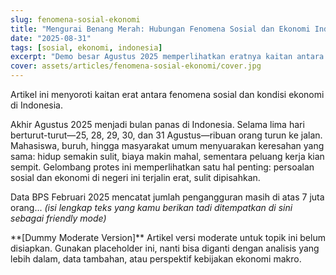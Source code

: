 ```yaml
---
slug: fenomena-sosial-ekonomi
title: "Mengurai Benang Merah: Hubungan Fenomena Sosial dan Ekonomi Indonesia"
date: "2025-08-31"
tags: [sosial, ekonomi, indonesia]
excerpt: "Demo besar Agustus 2025 memperlihatkan eratnya kaitan antara keresahan sosial dan rapuhnya kondisi ekonomi Indonesia."
cover: assets/articles/fenomena-sosial-ekonomi/cover.jpg
---
```


Artikel ini menyoroti kaitan erat antara fenomena sosial dan kondisi ekonomi di Indonesia.

<Only mode="friendly">
Akhir Agustus 2025 menjadi bulan panas di Indonesia. Selama lima hari berturut-turut—25, 28, 29,
30, dan 31 Agustus—ribuan orang turun ke jalan. Mahasiswa, buruh, hingga masyarakat umum
menyuarakan keresahan yang sama: hidup semakin sulit, biaya makin mahal, sementara peluang kerja
kian sempit. Gelombang protes ini memperlihatkan satu hal penting: persoalan sosial dan ekonomi di
negeri ini terjalin erat, sulit dipisahkan.

Data BPS Februari 2025 mencatat jumlah pengangguran masih di atas 7 juta orang...
_(isi lengkap teks yang kamu berikan tadi ditempatkan di sini sebagai friendly mode)_

</Only>

<Only mode="moderate">
  **[Dummy Moderate Version]** Artikel versi moderate untuk topik ini belum
  disiapkan. Gunakan placeholder ini, nanti bisa diganti dengan analisis yang
  lebih dalam, data tambahan, atau perspektif kebijakan ekonomi makro.
</Only>
